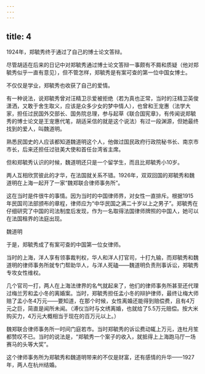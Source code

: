 ```yaml
---
---
---
```

title: 4
---



1924年，郑毓秀终于通过了自己的博士论文答辩。

尽管胡适在后来的日记中对郑毓秀通过博士论文答辩一事颇有不屑和质疑（他对郑毓秀似乎一直有意见），但不管怎样，郑毓秀是有案可查的第一位中国女博士。

不仅仅是学业，郑毓秀也收获了自己的爱情。

有一种说法，说郑毓秀曾对汪精卫示爱被拒绝（若为真也正常，当时的汪精卫英俊潇洒，又敢于舍生取义，应该是众多少女的梦中情人），也曾和王宠惠（法学大家，担任过民国外交部长、国务院总理，参与起草《联合国宪章》，有传闻说郑毓秀的博士论文是王宠惠代笔，胡适采信的就是这个说法）有过一段渊源，但她最终找到的爱人，叫魏道明。

熟悉民国史的人应该都知道魏道明这个人，他做过国民政府行政院秘书长、南京市市长，后来还担任过驻美大使和首任台湾省主席。

但和郑毓秀认识的时候，魏道明还只是一个留学生，而且比郑毓秀小10岁。

两人互相欣赏彼此的才华，在法国就关系不错。1926年，双双回国的郑毓秀和魏道明在上海一起开了一家“魏郑联合律师事务所”。

这在当时是件很牛的事情。因为当时的中国律师界，对女性一直排斥。根据1915年民国司法部颁布的章程，律师应为“中华民国之满二十岁以上之男子”。郑毓秀在仔细研究了中国的司法制度后发现，作为一名取得法国律师牌照的中国人，她可以在法国租界的法庭出现。

魏道明



于是，郑毓秀成了有案可查的中国第一位女律师。

当时的上海，洋人享有领事裁判权，华人和洋人打官司，十打九输，而郑毓秀和魏道明的律师事务所就专门帮助华人，与洋人死磕——魏道明负责刑事诉讼，郑毓秀专攻女性维权。

几个官司一打，两人在上海法律界的名气就起来了，他们的律师事务所甚至还代理过梅兰芳和孟小冬的离婚案。当时，郑毓秀担任孟小冬的辩护律师，最终让梅大师赔了孟小冬4万元——要知道，在那个时候，女性离婚还能得到赔偿费，且有4万元之巨，简直是闻所未闻。（溥仪当时与文绣离婚，也就给了5.5万元赔偿。按大米购买力，4万元大概相当于现在的百万元以上。）

魏郑联合律师事务所一时间门庭若市。当时郑毓秀的诉讼费动辄上万元，连杜月笙都赞叹不已。当时的说法是，“郑毓秀一个案子的收入，就抵得上上海跑马厅一场赛马的头等大奖”。

这个律师事务所为郑毓秀和魏道明带来的不仅是财富，还有感情的升华——1927年，两人在杭州结婚。